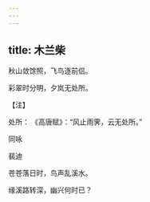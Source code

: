 ```yaml
---
---
---
```

title: 木兰柴
---




秋山敛馀照，飞鸟逐前侣。

彩翠时分明，夕岚无处所。

【注】

处所： 《高唐赋》：“风止雨霁，云无处所。”





同咏


裴迪

苍苍落日时，鸟声乱溪水。

缘溪路转深，幽兴何时已？